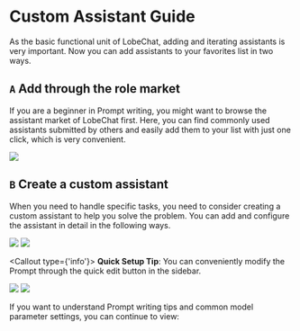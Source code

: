 
# Custom Assistant Guide

As the basic functional unit of LobeChat, adding and iterating assistants is very important. Now you can add assistants to your favorites list in two ways.

## `A` Add through the role market

If you are a beginner in Prompt writing, you might want to browse the assistant market of LobeChat first. Here, you can find commonly used assistants submitted by others and easily add them to your list with just one click, which is very convenient.

![](https://github-production-user-asset-6210df.s3.amazonaws.com/17870709/279588466-4c32041b-a8e6-4703-ba4a-f91b7800e359.png)

## `B` Create a custom assistant

When you need to handle specific tasks, you need to consider creating a custom assistant to help you solve the problem. You can add and configure the assistant in detail in the following ways.

![](https://github-production-user-asset-6210df.s3.amazonaws.com/17870709/279587283-a3ea8dfd-70fb-47ee-ab00-e3911ac6a939.png) ![](https://github-production-user-asset-6210df.s3.amazonaws.com/17870709/279587292-a3d102c6-f61e-4578-91f1-c0a4c97588e1.png)

<Callout type={'info'}>
**Quick Setup Tip**: You can conveniently modify the Prompt through the quick edit button in the sidebar.

</Callout>

![](https://github-production-user-asset-6210df.s3.amazonaws.com/17870709/279587294-388d1877-193e-4a50-9fe8-8fbcc3ccefa0.png) ![](https://github-production-user-asset-6210df.s3.amazonaws.com/17870709/279587298-333da153-13b8-4557-a0a2-cff55e7bc1c0.png)

If you want to understand Prompt writing tips and common model parameter settings, you can continue to view:

<Cards>
  <Cards.Card href={'/en/usage/agents/prompt'} title={'Prompt User Guide'}></Cards.Card>
  <Cards.Card
    href={'/en/usage/agents/model'}
    title={'Large Language Model User Guide'}
  ></Cards.Card>
</Cards>
